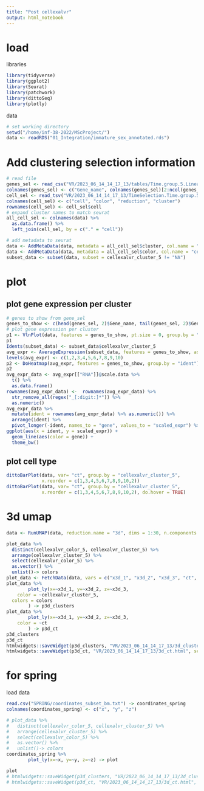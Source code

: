---
title: "Post cellexalvr"
output: html_notebook
---

# load

libraries
```{r}
library(tidyverse)
library(ggplot2)
library(Seurat)
library(patchwork)
library(dittoSeq)
library(plotly)
```

data
```{r}
# set working directory
setwd("/home/inf-38-2022/MScProject/")
data <- readRDS("01_Integration/immature_sex_annotated.rds")
```

# Add clustering selection information
```{r}
# read file
genes_sel <- read_csv("VR/2023_06_14_14_17_13/tables/Time.group.5.Linear.csv")
colnames(genes_sel) <- c("Gene_name", colnames(genes_sel)[2:ncol(genes_sel)])
cell_sel <- read_tsv("VR/2023_06_14_14_17_13/TimeSelection.Time.group.5.txt", col_names  = FALSE)
colnames(cell_sel) <- c("cell", "color", "reduction", "cluster")
rownames(cell_sel) <- cell_sel$cell
# expand cluster names to match seurat
all_cell_sel <- colnames(data) %>%
  as.data.frame() %>%
  left_join(cell_sel, by = c("." = "cell"))
```


```{r}
# add metadata to seurat
data <- AddMetaData(data, metadata = all_cell_sel$cluster, col.name = "cellexalvr_cluster_5")
data <- AddMetaData(data, metadata = all_cell_sel$color, col.name = "cellexalvr_color_5")
subset_data <- subset(data, subset = cellexalvr_cluster_5 != "NA")
```


# plot

## plot gene expression per cluster
```{r}
# genes to show from gene_sel
genes_to_show <- c(head(genes_sel, 2)$Gene_name, tail(genes_sel, 2)$Gene_name)
# plot gene expression per cluster
p1 <- VlnPlot(data, features = genes_to_show, pt.size = 0, group.by = "cellexalvr_cluster_5")
p1
Idents(subset_data) <- subset_data$cellexalvr_cluster_5
avg_expr <- AverageExpression(subset_data, features = genes_to_show, assays = "RNA" , return.seurat = TRUE, add.ident = "cellexalvr_cluster_5", )
levels(avg_expr) <- c(1,2,3,4,5,6,7,8,9,10)
p2 <- DoHeatmap(avg_expr, features = genes_to_show, group.by = "ident")
p2
avg_expr_data <- avg_expr[["RNA"]]@scale.data %>%
  t() %>%
  as.data.frame()
rownames(avg_expr_data) <-  rownames(avg_expr_data) %>%
  str_remove_all(regex("_[:digit:]*")) %>%
  as.numeric()
avg_expr_data %>%
  mutate(ident = rownames(avg_expr_data) %>% as.numeric()) %>%
  arrange(ident) %>%
  pivot_longer(-ident, names_to = "gene", values_to = "scaled_expr") %>%
ggplot(aes(x = ident, y = scaled_expr)) +
  geom_line(aes(color = gene)) +
  theme_bw()

```

## plot cell type
```{r}
dittoBarPlot(data, var= "ct", group.by = "cellexalvr_cluster_5",
             x.reorder = c(1,3,4,5,6,7,8,9,10,2))
dittoBarPlot(data, var= "ct", group.by = "cellexalvr_cluster_5",
             x.reorder = c(1,3,4,5,6,7,8,9,10,2), do.hover = TRUE)
```

# 3d umap
```{r}
data <- RunUMAP(data, reduction.name = "3d", dims = 1:30, n.components = 3)
```

```{r}

plot_data %>%
  distinct(cellexalvr_color_5, cellexalvr_cluster_5) %>%
  arrange(cellexalvr_cluster_5) %>%
  select(cellexalvr_color_5) %>%
  as.vector() %>%
  unlist()-> colors
plot_data <- FetchData(data, vars = c("x3d_1", "x3d_2", "x3d_3", "ct", "cellexalvr_cluster_5", "cellexalvr_color_5"))
plot_data %>%
        plot_ly(x=~x3d_1, y=~x3d_2, z=~x3d_3,
    color = ~cellexalvr_cluster_5,
  colors = colors
        ) -> p3d_clusters
plot_data %>%
        plot_ly(x=~x3d_1, y=~x3d_2, z=~x3d_3,
    color = ~ct
        ) -> p3d_ct
p3d_clusters
p3d_ct
htmlwidgets::saveWidget(p3d_clusters, "VR/2023_06_14_14_17_13/3d_clusters.html", selfcontained = TRUE)
htmlwidgets::saveWidget(p3d_ct, "VR/2023_06_14_14_17_13/3d_ct.html", selfcontained = TRUE)
```

# for spring

load data
```{r}
read.csv("SPRING/coordinates_subset_bm.txt") -> coordinates_spring
colnames(coordinates_spring) <- c("x", "y", "z")
```
```{r}

# plot_data %>%
#   distinct(cellexalvr_color_5, cellexalvr_cluster_5) %>%
#   arrange(cellexalvr_cluster_5) %>%
#   select(cellexalvr_color_5) %>%
#   as.vector() %>%
#   unlist()-> colors
coordinates_spring %>%
        plot_ly(x=~x, y=~y, z=~z) -> plot

plot
# htmlwidgets::saveWidget(p3d_clusters, "VR/2023_06_14_14_17_13/3d_clusters.html", selfcontained = TRUE)
# htmlwidgets::saveWidget(p3d_ct, "VR/2023_06_14_14_17_13/3d_ct.html", selfcontained = TRUE)
```

